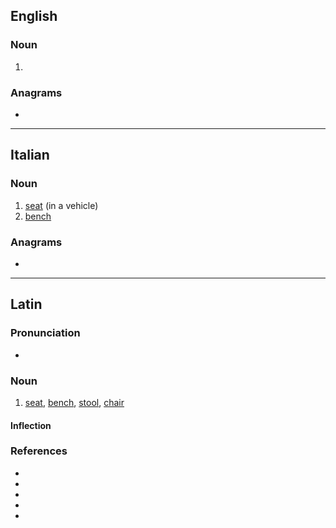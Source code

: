 ==English==

===Noun===
{{en-noun|s|sedilia}}

# {{alt form|sedilium|lang=en||type of seat in a church}}

===Anagrams===
* {{anagrams|en|Seidel|diesel|ediles|elides|ideles|seidel}}

----

==Italian==

===Noun===
{{it-noun|m}}

# [[seat]] (in a vehicle)
# [[bench]]

===Anagrams===
* {{l|it|diesel}}

----

==Latin==

===Pronunciation===
* {{la-IPA|sedīle}}

===Noun===
{{la-noun|sedīle|sedilis|n|third}}

# [[seat]], [[bench]], [[stool]], [[chair]]

====Inflection====
{{la-decl-3rd-N-I-pure|sedīle|sedil}}

===References===
* {{R:L&S}}
* {{R:Elementary Lewis}}
* {{R:du Cange}}
* {{R:Gaffiot}}
* {{R:Peck}}